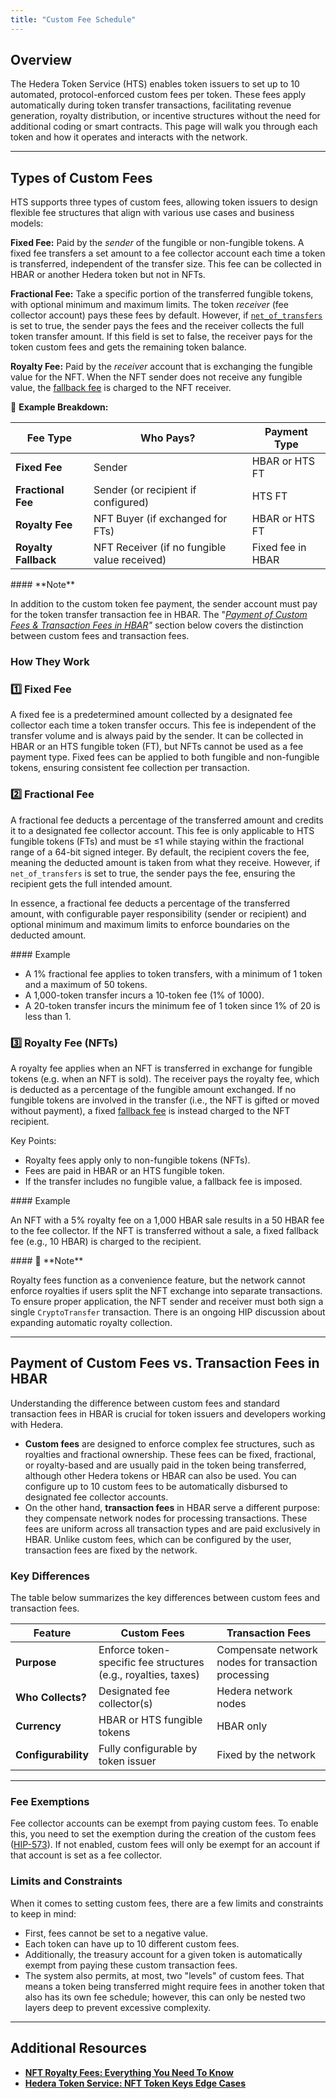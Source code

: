 ```yaml
---
title: "Custom Fee Schedule"
---
```



## Overview

The Hedera Token Service (HTS) enables token issuers to set up to 10 automated, protocol-enforced custom fees per token. These fees apply automatically during token transfer transactions, facilitating revenue generation, royalty distribution, or incentive structures without the need for additional coding or smart contracts. This page will walk you through each token and how it operates and interacts with the network.

***

## Types of Custom Fees

HTS supports three types of custom fees, allowing token issuers to design flexible fee structures that align with various use cases and business models:

**Fixed Fee:** Paid by the *sender* of the fungible or non-fungible tokens. A fixed fee transfers a set amount to a fee collector account each time a token is transferred, independent of the transfer size. This fee can be collected in HBAR or another Hedera token but not in NFTs.

**Fractional Fee:** Take a specific portion of the transferred fungible tokens, with optional minimum and maximum limits. The token *receiver* (fee collector account) pays these fees by default. However, if [`net_of_transfers`](/hedera/sdks-and-apis/hedera-api/token-service/customfees/fractionalfee) is set to true, the sender pays the fees and the receiver collects the full token transfer amount. If this field is set to false, the receiver pays for the token custom fees and gets the remaining token balance.

**Royalty Fee:** Paid by the *receiver* account that is exchanging the fungible value for the NFT. When the NFT sender does not receive any fungible value, the [fallback fee](/hedera/support-and-community/glossary#fallback-fee) is charged to the NFT receiver.

📝 **Example Breakdown:**

<table><thead><tr><th>Fee Type</th><th>Who Pays?</th><th>Payment Type</th></tr></thead><tbody><tr><td><strong>Fixed Fee</strong></td><td>Sender</td><td>HBAR or HTS FT</td></tr><tr><td><strong>Fractional Fee</strong></td><td>Sender (or recipient if configured)</td><td>HTS FT</td></tr><tr><td><strong>Royalty Fee</strong></td><td>NFT Buyer (if exchanged for FTs)</td><td>HBAR or HTS FT</td></tr><tr><td><strong>Royalty Fallback</strong></td><td>NFT Receiver (if no fungible value received)</td><td>Fixed fee in HBAR</td></tr></tbody></table>

<Info>
#### **Note**

In addition to the custom token fee payment, the sender account must pay for the token transfer transaction fee in HBAR. The "[*Payment of Custom Fees & Transaction Fees in HBAR*](/hedera/sdks-and-apis/sdks/token-service/custom-token-fees#payment-of-custom-fees-vs.-transaction-fees-in-hbar)*"* section below covers the distinction between custom fees and transaction fees.
</Info>

### How They Work

### 1️⃣ Fixed Fee

A fixed fee is a predetermined amount collected by a designated fee collector each time a token transfer occurs. This fee is independent of the transfer volume and is always paid by the sender. It can be collected in HBAR or an HTS fungible token (FT), but NFTs cannot be used as a fee payment type. Fixed fees can be applied to both fungible and non-fungible tokens, ensuring consistent fee collection per transaction.

### 2️⃣ Fractional Fee

A fractional fee deducts a percentage of the transferred amount and credits it to a designated fee collector account. This fee is only applicable to HTS fungible tokens (FTs) and must be ≤1 while staying within the fractional range of a 64-bit signed integer. By default, the recipient covers the fee, meaning the deducted amount is taken from what they receive. However, if `net_of_transfers` is set to true, the sender pays the fee, ensuring the recipient gets the full intended amount.

In essence, a fractional fee deducts a percentage of the transferred amount, with configurable payer responsibility (sender or recipient) and optional minimum and maximum limits to enforce boundaries on the deducted amount.

<Info>
#### Example

* A 1% fractional fee applies to token transfers, with a minimum of 1 token and a maximum of 50 tokens.
* A 1,000-token transfer incurs a 10-token fee (1% of 1000).
* A 20-token transfer incurs the minimum fee of 1 token since 1% of 20 is less than 1.
</Info>

### 3️⃣ Royalty Fee (NFTs)

A royalty fee applies when an NFT is transferred in exchange for fungible tokens (e.g. when an NFT is sold). The receiver pays the royalty fee, which is deducted as a percentage of the fungible amount exchanged. If no fungible tokens are involved in the transfer (i.e., the NFT is gifted or moved without payment), a fixed [fallback fee](/hedera/support-and-community/glossary#fallback-fee) is instead charged to the NFT recipient.

Key Points:

* Royalty fees apply only to non-fungible tokens (NFTs).
* Fees are paid in HBAR or an HTS fungible token.
* If the transfer includes no fungible value, a fallback fee is imposed.

<Info>
#### Example

An NFT with a 5% royalty fee on a 1,000 HBAR sale results in a 50 HBAR fee to the fee collector. If the NFT is transferred without a sale, a fixed fallback fee (e.g., 10 HBAR) is charged to the recipient.
</Info>

<Warning>
#### 🔔 **Note**

Royalty fees function as a convenience feature, but the network cannot enforce royalties if users split the NFT exchange into separate transactions. To ensure proper application, the NFT sender and receiver must both sign a single `CryptoTransfer` transaction. There is an ongoing HIP discussion about expanding automatic royalty collection.
</Warning>

***

## Payment of Custom Fees vs. Transaction Fees in HBAR <a href="#payment-of-custom-fees-vs.-transaction-fees-in-hbar" id="payment-of-custom-fees-vs.-transaction-fees-in-hbar"></a>

Understanding the difference between custom fees and standard transaction fees in HBAR is crucial for token issuers and developers working with Hedera.

* **Custom fees** are designed to enforce complex fee structures, such as royalties and fractional ownership. These fees can be fixed, fractional, or royalty-based and are usually paid in the token being transferred, although other Hedera tokens or HBAR can also be used. You can configure up to 10 custom fees to be automatically disbursed to designated fee collector accounts.
* On the other hand, **transaction fees** in HBAR serve a different purpose: they compensate network nodes for processing transactions. These fees are uniform across all transaction types and are paid exclusively in HBAR. Unlike custom fees, which can be configured by the user, transaction fees are fixed by the network.

### **Key Differences**

The table below summarizes the key differences between custom fees and transaction fees.

<table><thead><tr><th>Feature</th><th>Custom Fees</th><th>Transaction Fees</th></tr></thead><tbody><tr><td><strong>Purpose</strong></td><td>Enforce token-specific fee structures (e.g., royalties, taxes)</td><td>Compensate network nodes for transaction processing</td></tr><tr><td><strong>Who Collects?</strong></td><td>Designated fee collector(s)</td><td>Hedera network nodes</td></tr><tr><td><strong>Currency</strong></td><td>HBAR or HTS fungible tokens</td><td>HBAR only</td></tr><tr><td><strong>Configurability</strong></td><td>Fully configurable by token issuer</td><td>Fixed by the network</td></tr></tbody></table>

***

### **Fee Exemptions**

Fee collector accounts can be exempt from paying custom fees. To enable this, you need to set the exemption during the creation of the custom fees ([HIP-573](https://hips.hedera.com/hip/hip-573)). If not enabled, custom fees will only be exempt for an account if that account is set as a fee collector.

### **Limits and Constraints**

When it comes to setting custom fees, there are a few limits and constraints to keep in mind:

* First, fees cannot be set to a negative value.
* Each token can have up to 10 different custom fees.
* Additionally, the treasury account for a given token is automatically exempt from paying these custom transaction fees.
* The system also permits, at most, two "levels" of custom fees. That means a token being transferred might require fees in another token that also has its own fee schedule; however, this can only be nested two layers deep to prevent excessive complexity.

***

## Additional Resources

* [**NFT Royalty Fees: Everything You Need To Know**](https://hedera.com/blog/nft-royalty-fees-hedera-hashgraph)
* [**Hedera Token Service: NFT Token Keys Edge Cases**](https://hedera.com/blog/hedera-token-service-nft-token-keys-edge-cases)
